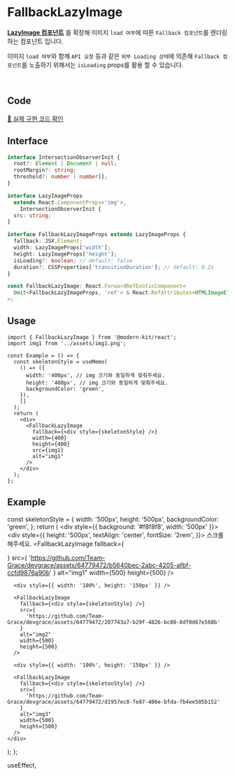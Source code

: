 
# FallbackLazyImage

**[LazyImage 컴포넌트](https://modern-agile-team.github.io/modern-kit/docs/react/components/LazyImage)** 를 확장해 이미지 `load 여부`에 따른 `Fallback 컴포넌트`를 렌더링 하는 컴포넌트 입니다.

이미지 `load 여부`와 함께 `API 요청` 등과 같은 `외부 Loading 상태`에 의존해 `Fallback 컴포넌트`를 노출하기 위해서는 `isLoading` props를 활용 할 수 있습니다.

<br />

## Code
[🔗 실제 구현 코드 확인](https://github.com/modern-agile-team/modern-kit/blob/main/packages/react/src/components/FallbackLazyImage/index.tsx)

## Interface
```ts title="typescript"
interface IntersectionObserverInit {
  root?: Element | Document | null;
  rootMargin?: string;
  threshold?: number | number[];
}

interface LazyImageProps
  extends React.ComponentProps<'img'>,
    IntersectionObserverInit {
  src: string;
}
```
```ts title="typescrpt"
interface FallbackLazyImageProps extends LazyImageProps {
  fallback: JSX.Element;
  width: LazyImageProps['width'];
  height: LazyImageProps['height'];
  isLoading?: boolean; // default: false
  duration?: CSSProperties['transitionDuration']; // default: 0.2s
}

const FallbackLazyImage: React.ForwardRefExoticComponent<
  Omit<FallbackLazyImageProps, 'ref'> & React.RefAttributes<HTMLImageElement>
>;
```

## Usage
```tsx title="typescript"
import { FallbackLazyImage } from '@modern-kit/react';
import img1 from '../assets/img1.png';

const Example = () => {
  const skeletonStyle = useMemo(
    () => ({
      width: '400px', // img 크기와 동일하게 맞춰주세요.
      height: '400px', // img 크기와 동일하게 맞춰주세요.
      backgroundColor: 'green',
    }),
    []
  );
  return (
    <div>
      <FallbackLazyImage
        fallback={<div style={skeletonStyle} />}
        width={400}
        height={400}
        src={img1}
        alt="img1"
      />
    </div>
  );
};
```

## Example

  const skeletonStyle = {
    width: '500px',
    height: '500px',
    backgroundColor: 'green',
  };
  return (
    <div style={{ background: '#f8f8f8', width: '500px' }}>
      <div
        style={{
          height: '500px',
          textAlign: 'center',
          fontSize: '2rem',
        }}>
        스크롤 해주세요.
      </div>
      <FallbackLazyImage
        fallback={<div style={skeletonStyle} />}
        src={
          'https://github.com/Team-Grace/devgrace/assets/64779472/b5640bec-2abc-4205-afbf-ccfd9876a90b'
        }
        alt="img1"
        width={500}
        height={500}
      />

      <div style={{ width: '100%', height: '150px' }} />

      <FallbackLazyImage
        fallback={<div style={skeletonStyle} />}
        src={
          'https://github.com/Team-Grace/devgrace/assets/64779472/207743a7-b29f-4826-bc08-8df0d67e568b'
        }
        alt="img2"
        width={500}
        height={500}
      />

      <div style={{ width: '100%', height: '150px' }} />

      <FallbackLazyImage
        fallback={<div style={skeletonStyle} />}
        src={
          'https://github.com/Team-Grace/devgrace/assets/64779472/d1957ec8-fe87-406e-bfda-fb4ee505b152'
        }
        alt="img3"
        width={500}
        height={500}
      />
    </div>
  );
};

<Example />useEffect, 